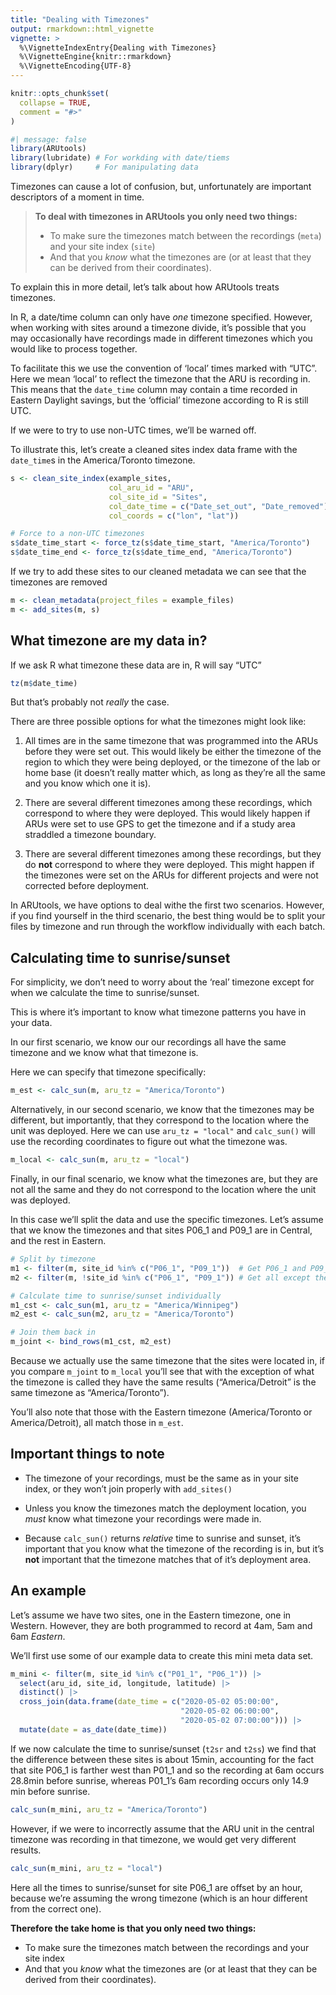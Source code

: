 ```yaml
---
title: "Dealing with Timezones"
output: rmarkdown::html_vignette
vignette: >
  %\VignetteIndexEntry{Dealing with Timezones}
  %\VignetteEngine{knitr::rmarkdown}
  %\VignetteEncoding{UTF-8}
---
```


```r
knitr::opts_chunk$set(
  collapse = TRUE,
  comment = "#>"
)
```

```r
#| message: false
library(ARUtools)
library(lubridate) # For workding with date/tiems
library(dplyr)     # For manipulating data
```

Timezones can cause a lot of confusion, but, unfortunately are important descriptors of a moment in time.

> **To deal with timezones in ARUtools you only need two things:**
> 
> - To make sure the timezones match between the recordings (`meta`) and your site index (`site`)
> - And that you *know* what the timezones are (or at least that they can be derived from their coordinates).

To explain this in more detail, let's talk about how ARUtools treats timezones.

In R, a date/time column can only have *one* timezone specified.
However, when working with sites around a timezone divide, it's possible that you 
may occasionally have recordings made in different timezones which you would like to process together.

To facilitate this we use the convention of 'local' times marked with "UTC". 
Here we mean 'local' to reflect the timezone that the ARU is recording in.
This means that the `date_time` column may contain a time recorded in Eastern Daylight savings, but the
'official' timezone according to R is still UTC.

If we were to try to use non-UTC times, we'll be warned off.

To illustrate this, let's create a cleaned sites index data frame with the 
`date_time`s in the America/Toronto timezone.
```r
s <- clean_site_index(example_sites, 
                      col_aru_id = "ARU", 
                      col_site_id = "Sites", 
                      col_date_time = c("Date_set_out", "Date_removed"), 
                      col_coords = c("lon", "lat"))

# Force to a non-UTC timezones
s$date_time_start <- force_tz(s$date_time_start, "America/Toronto")
s$date_time_end <- force_tz(s$date_time_end, "America/Toronto")
```

If we try to add these sites to our cleaned metadata we can see that the timezones are removed
```r
m <- clean_metadata(project_files = example_files)
m <- add_sites(m, s)
```

## What timezone are my data in?

If we ask R what timezone these data are in, R will say "UTC"

```r
tz(m$date_time)
```

But that's probably not *really* the case.

There are three possible options for what the timezones might look like:

1) All times are in the same timezone that was programmed into the ARUs before
they were set out. This would likely be either the timezone of the region to
which they were being deployed, or the timezone of the lab or home base (it
doesn't really matter which, as long as they're all the same and you know which
one it is).

2) There are several different timezones among these recordings, which correspond
to where they were deployed. This would likely happen if ARUs were set to use
GPS to get the timezone and if a study area straddled a timezone boundary. 

3) There are several different timezones among these recordings, but they do **not**
correspond to where they were deployed. This might happen if the timezones were
set on the ARUs for different projects and were not corrected before deployment. 

In ARUtools, we have options to deal withe the first two scenarios. 
However, if you find yourself in the third scenario, the best thing would be to 
split your files by timezone and run through the workflow individually with each batch.


## Calculating time to sunrise/sunset
For simplicity, we don't need to worry about the 'real' timezone except for when we calculate 
the time to sunrise/sunset. 

This is where it's important to know what timezone patterns you have in your data.

In our first scenario, we know our our recordings all have the same timezone and we know what that timezone is.

Here we can specify that timezone specifically:
```r
m_est <- calc_sun(m, aru_tz = "America/Toronto")
```

Alternatively, in our second scenario, we know that the timezones may be different, 
but importantly, that they correspond to the location where the unit was deployed.
Here we can use `aru_tz = "local"` and `calc_sun()` will use the recording 
coordinates to figure out what the timezone was.
```r
m_local <- calc_sun(m, aru_tz = "local")
```

Finally, in our final scenario, we know what the timezones are, 
but they are not all the same and they do not
correspond to the location where the unit was deployed.

In this case we'll split the data and use the specific timezones.
Let's assume that we know the timezones and that sites P06_1 and P09_1 are in 
Central, and the rest in Eastern. 

```r
# Split by timezone
m1 <- filter(m, site_id %in% c("P06_1", "P09_1"))  # Get P06_1 and P09_1
m2 <- filter(m, !site_id %in% c("P06_1", "P09_1")) # Get all except the above

# Calculate time to sunrise/sunset individually 
m1_cst <- calc_sun(m1, aru_tz = "America/Winnipeg")
m2_est <- calc_sun(m2, aru_tz = "America/Toronto")

# Join them back in
m_joint <- bind_rows(m1_cst, m2_est)
```

Because we actually use the same timezone that the sites were located in,
if you compare `m_joint` to `m_local` you'll see that with the exception of what
the timezone is called they have the same results 
("America/Detroit" is the same timezone as "America/Toronto").

You'll also note that those with the Eastern timezone (America/Toronto or America/Detroit),
all match those in `m_est`. 


## Important things to note
- The timezone of your recordings, must be the same as in your site index, or they won't
  join properly with `add_sites()`
  
- Unless you know the timezones match the deployment location, you *must* know 
  what timezone your recordings were made in. 
  
- Because `calc_sun()` returns *relative* time to sunrise and sunset, it's 
  important that you know what the timezone of the recording is in, but it's 
  **not** important that the timezone matches that of it's deployment area.


## An example

Let's assume we have two sites, one in the Eastern timezone, one in Western.
However, they are both programmed to record at 4am, 5am and 6am *Eastern*.

We'll first use some of our example data to create this mini meta data set.
```r
m_mini <- filter(m, site_id %in% c("P01_1", "P06_1")) |>
  select(aru_id, site_id, longitude, latitude) |>
  distinct() |>
  cross_join(data.frame(date_time = c("2020-05-02 05:00:00", 
                                      "2020-05-02 06:00:00",
                                      "2020-05-02 07:00:00"))) |>
  mutate(date = as_date(date_time))
```

If we now calculate the time to sunrise/sunset (`t2sr` and `t2ss`) we find that
the difference between these sites is about 15min,
accounting for the fact that site P06_1 is farther west than P01_1 and 
so the recording at 6am occurs 28.8min before sunrise, 
whereas P01_1's 6am recording occurs only 14.9 min before sunrise.

```r
calc_sun(m_mini, aru_tz = "America/Toronto")
```

However, if we were to incorrectly assume that the ARU unit in the central timezone
was recording in that timezone, we would get very different results.

```r
calc_sun(m_mini, aru_tz = "local")
```

Here all the times to sunrise/sunset for site P06_1 are offset by an hour, because we're assuming the
wrong timezone (which is an hour different from the correct one). 


**Therefore the take home is that you only need two things:**

- To make sure the timezones match between the recordings and your site index
- And that you *know* what the timezones are (or at least that they can be derived from their coordinates).
